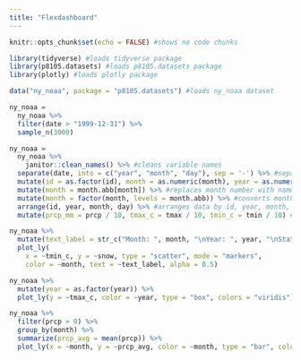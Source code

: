 ```yaml
---
title: "Flexdashboard"
---
```


```r
knitr::opts_chunk$set(echo = FALSE) #shows no code chunks
```

```r
library(tidyverse) #loads tidyverse package
library(p8105.datasets) #loads p8105.datasets package
library(plotly) #loads plotly package
```

```r
data("ny_noaa", package = "p8105.datasets") #loads ny_noaa dataset

ny_noaa = 
  ny_noaa %>% 
  filter(date > "1999-12-31") %>% 
  sample_n(3000)

ny_noaa = 
  ny_noaa %>% 
    janitor::clean_names() %>% #cleans variable names
  separate(date, into = c("year", "month", "day"), sep = '-') %>% #separates date variable into year, month, day variables
  mutate(id = as.factor(id), month = as.numeric(month), year = as.numeric(year), day = as.numeric(day), prcp = as.numeric(prcp), snow = as.numeric(snow), snwd = as.numeric(snow), tmax = as.numeric(tmax), tmin = as.numeric(tmin)) %>% #converts variables to proper classes
  mutate(month = month.abb[month]) %>% #replaces month number with name
  mutate(month = factor(month, levels = month.abb)) %>% #converts month name to factor variable
  arrange(id, year, month, day) %>% #arranges data by id, year, month, and day
  mutate(prcp_mm = prcp / 10, tmax_c = tmax / 10, tmin_c = tmin / 10) #convers prcp from tenths of mm to mm and converts temperatures from tenths of degrees c to degrees c
```

```r
ny_noaa %>%
  mutate(text_label = str_c("Month: ", month, "\nYear: ", year, "\nStation ID: ", id)) %>% 
  plot_ly(
    x = ~tmin_c, y = ~snow, type = "scatter", mode = "markers",
    color = ~month, text = ~text_label, alpha = 0.5)
```

```r
ny_noaa %>% 
  mutate(year = as.factor(year)) %>% 
  plot_ly(y = ~tmax_c, color = ~year, type = "box", colors = "viridis")
```

```r
ny_noaa %>% 
  filter(prcp > 0) %>% 
  group_by(month) %>% 
  summarize(prcp_avg = mean(prcp)) %>% 
  plot_ly(x = ~month, y = ~prcp_avg, color = ~month, type = "bar", colors = "viridis")
```
